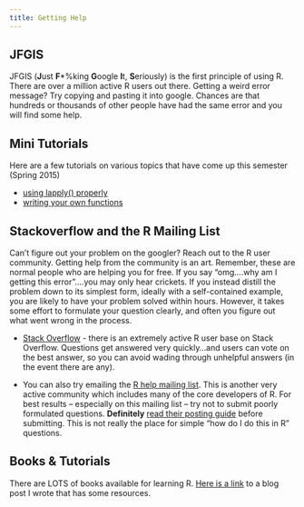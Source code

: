 ```yaml
---
title: Getting Help
---
```


## JFGIS

JFGIS (**J**ust **F***%king **G**oogle **I**t, **S**eriously) is the first principle of using R.  There are over a million active R users out there. Getting a weird error message? Try copying and pasting it into google.  Chances are that hundreds or thousands of other people have had the same error and you will find some help.

## Mini Tutorials

Here are a few tutorials on various topics that have come up this semester (Spring 2015)

*  [using lapply() properly](lapply.html)
*  [writing your own functions](writing_functions.html)

## Stackoverflow and the R Mailing List

Can't figure out your problem on the googler? Reach out to the R user community. Getting help from the community is an art.  Remember, these are normal people who are helping you for free.  If you say "omg....why am I getting this error"....you may only hear crickets. If you instead distill the problem down to its simplest form, ideally with a self-contained example, you are likely to have your problem solved within hours. However, it takes some effort to formulate your question clearly, and often you figure out what went wrong in the process.

* [Stack Overflow](http://stackoverflow.com/) - there is an extremely active R user base on Stack Overflow. Questions get answered very quickly...and users can vote on the best answer, so you can avoid wading through unhelpful answers (in the event there are any).

* You can also try emailing the [R help mailing list](https://stat.ethz.ch/mailman/listinfo/r-help). This is another very active community which includes many of the core developers of R. For best results -- especially on this mailing list -- try not to submit poorly formulated questions. **Definitely** [read their posting guide](http://www.r-project.org/posting-guide.html) before submitting. This is not really the place for simple "how do I do this in R" questions. 

## Books & Tutorials

There are LOTS of books available for learning R. [Here is a link](http://www.ancienteco.com/2013/02/getting-started-with-r.html) to a blog post I wrote that has some resources.